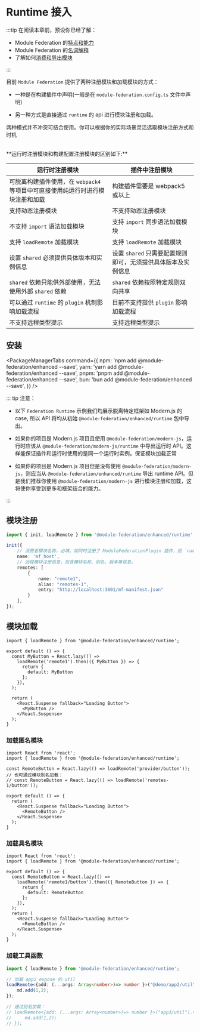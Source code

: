# Runtime 接入

:::tip
在阅读本章前，预设你已经了解：

- Module Federation 的[特点和能力](../../start/index)
- Module Federation 的[名词解释](../../start/glossary)
- 了解如何[消费和导出模块](../../start/quick-start)

:::


目前 `Module Federation` 提供了两种注册模块和加载模块的方式：

- 一种是在构建插件中声明(一般是在 `module-federation.config.ts` 文件中声明)

- 另一种方式是直接通过 `runtime` 的 api 进行模块注册和加载。

两种模式并不冲突可结合使用。你可以根据你的实际场景灵活选取模块注册方式和时机

<br />
**运行时注册模块和构建配置注册模块的区别如下:**

|运行时注册模块|插件中注册模块|
|------------------------------------------------------------------------------------------------------------------|---------------------- |
|可脱离构建插件使用，在 `webpack4` 等项目中可直接使用纯运行时进行模块注册和加载|构建插件需要是 webpack5 或以上|
|支持动态注册模块|不支持动态注册模块|
|不支持 `import` 语法加载模块|支持 `import` 同步语法加载模块|
|支持 `loadRemote` 加载模块|支持 `loadRemote` 加载模块|
|设置 `shared` 必须提供具体版本和实例信息|设置 `shared` 只需要配置规则即可，无须提供具体版本及实例信息|
|`shared` 依赖只能供外部使用，无法使用外部 `shared` 依赖|`shared` 依赖按照特定规则双向共享|
|可以通过 `runtime` 的 `plugin` 机制影响加载流程|目前不支持提供 `plugin` 影响加载流程|
|不支持远程类型提示|支持远程类型提示|

## 安装


<PackageManagerTabs
  command={{
    npm: 'npm add @module-federation/enhanced --save',
    yarn: 'yarn add @module-federation/enhanced --save',
    pnpm: 'pnpm add @module-federation/enhanced --save',
    bun: 'bun add @module-federation/enhanced --save',
  }}
/>

::: tip 注意：

- 以下 `Federation Runtime` 示例我们均展示脱离特定框架如 Modern.js 的 case, 所以 API 将均从初始 `@module-federation/enhanced/runtime` 包中导出。

- 如果你的项目是 Modern.js 项目且使用 `@module-federation/modern-js`，运行时应该从 `@module-federation/modern-js/runtime` 中导出运行时 API。这样能保证插件和运行时使用的是同一个运行时实例，保证模块加载正常

- 如果你的项目是 Modern.js 项目但是没有使用 `@module-federation/modern-js`，则应当从 `@module-federation/enhanced/runtime` 导出 runtime API。但是我们推荐你使用 `@module-federation/modern-js` 进行模块注册和加载，这将使你享受到更多和框架结合的能力。

:::


## 模块注册

```ts
import { init, loadRemote } from '@module-federation/enhanced/runtime';

init({
    // 消费者模块名称，必填。如同时注册了 ModuleFederationPlugin 插件，则 `name` 应与插件中配置的 `name`[/configure/name.html] 保持一致，
    name: 'mf_host',
    // 远程模块注册信息，包含模块名称、别名、版本等信息。
    remotes: [
        {
            name: "remote1",
            alias: "remotes-1",
            entry: "http://localhost:3001/mf-manifest.json"
        }
    ],
});
```

## 模块加载

```tsx
import { loadRemote } from '@module-federation/enhanced/runtime';

export default () => {
  const MyButton = React.lazy(() =>
    loadRemote('remote1').then(({ MyButton }) => {
      return {
        default: MyButton
      };
    }),
  );

  return (
    <React.Suspense fallback="Loading Button">
      <MyButton />
    </React.Suspense>
  );
}
```

### 加载匿名模块

```tsx
import React from 'react';
import { loadRemote } from '@module-federation/enhanced/runtime';

const RemoteButton = React.lazy(() => loadRemote('provider/button'));
// 也可通过模块别名加载：
// const RemoteButton = React.lazy(() => loadRemote('remotes-1/button'));

export default () => {
  return (
    <React.Suspense fallback="Loading Button">
      <RemoteButton />
    </React.Suspense>
  );
}
```

### 加载具名模块

```tsx
import React from 'react';
import { loadRemote } from '@module-federation/enhanced/runtime';

export default () => {
  const RemoteButton = React.lazy(() =>
    loadRemote('remote1/button').then(({ RemoteButton }) => {
      return {
        default: RemoteButton
      };
    }),
  );
  return (
    <React.Suspense fallback="Loading Button">
      <RemoteButton />
    </React.Suspense>
  );
}
```

### 加载工具函数

```ts
import { loadRemote } from '@module-federation/enhanced/runtime';

// 加载 app2 expose 的 util
loadRemote<{add: (...args: Array<number>)=> number }>("@demo/app2/util").then((md)=>{
    md.add(1,2);
});

// 通过别名加载：
// loadRemote<{add: (...args: Array<number>)=> number }>("app3/util").then((md)=>{
//     md.add(1,2);
// });
```

